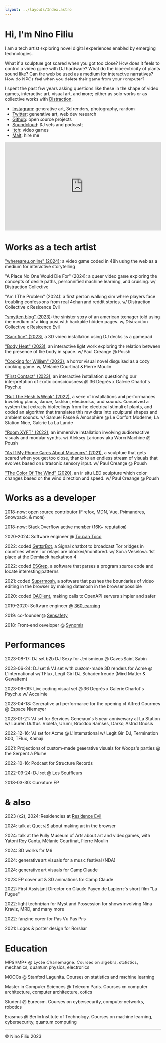 ```yaml
---
layout: ../layouts/Index.astro
---
```


# Hi, I'm Nino Filiu

I am a tech artist exploring novel digital experiences enabled by emerging technologies.

What if a sculpture got scared when you got too close? How does it feels to control a video game with DJ hardware? What do the bioelectricity of plants sound like? Can the web be used as a medium for interactive narratives? How do NPCs feel when you delete their game from your computer?

I spent the past few years asking questions like these in the shape of video games, interactive art, visual art, and more; either as solo works or as collective works with [Distraction](https://distraction.fun/).

- [Instagram](https://www.instagram.com/nino.filiu/): generative art, 3d renders, photography, random
- [Twitter](https://twitter.com/ninofiliu): generative art, web dev research
- [Github](https://github.com/ninofiliu): open source projects
- [Soundcloud](https://soundcloud.com/stanleyfatmax): DJ sets and podcasts
- [Itch](https://ninofiliu.itch.io/): video games
- [Malt](https://www.malt.fr/profile/ninofiliu): hire me

<div style="padding:56.25% 0 0 0;position:relative;">
  <iframe
    src="https://player.vimeo.com/video/945704738?badge=0&amp;autopause=0&amp;player_id=0&amp;app_id=58479"
    frameborder="0"
    allow="autoplay; fullscreen; picture-in-picture; clipboard-write"
    style="position:absolute;top:0;left:0;width:100%;height:100%;"
    title="Showreel 2024"
  ></iframe>
</div>
<script src="https://player.vimeo.com/api/player.js"></script>

# Works as a tech artist

["whereareu.online" (2024)](https://ninofiliu.itch.io/whereareu): a video game coded in 48h using the web as a medium for interactive storytelling

"A Place No One Would Die For" (2024): a queer video game exploring the concepts of desire paths, personnified machine learning, and cruising. w/ Distraction Collective

"Am I The Problem" (2024): a first person walking sim where players face troubling confessions from real 4chan and reddit stories. w/ Distraction Collective x Residence Evil

["smytten.blog" (2023)](https://smytten.blog): the sinister story of an american teenager told using the medium of a blog post with hackable hidden pages. w/ Distraction Collective x Residence Evil

["Sacrifice" (2023)](/sacrifice), a 3D video installation using DJ decks as a gamepad

["Body Heat" (2023)](https://www.instagram.com/p/CygEh-bthL7/), an interactive light work exploring the relation between the presence of the body in space. w/ Paul Creange @ Poush

["Cooking for William" (2023)](https://residence-evil.itch.io/cooking-for-william), a horror visual novel disguised as a cozy cooking game. w/ Melanie Courtinat & Pierre Moulin

["First Contact" (2023)](./first-contact), an interactive installation questioning our interpretation of exotic consciousness @ 36 Degrés x Galerie Charlot's Psych.e

["But The Flesh Is Weak" (2022)](https://www.instagram.com/p/CoKGqvmryLl/?img_index=4), a serie of installations and performances involving plants, dance, fashion, electronics, and sounds. Conceived a system that extracts biofeelings from the electrical stimuli of plants, and coded an algorithm that translates this raw data into sculptural shapes and ambient sounds. w/ Samuel Fasse & Amosphère @ Le Confort Moderne, La Station Nice, Galerie La La Lande

["Room XYFT" (2022)](https://www.instagram.com/p/CZhII8Vswjd/), an immersive installation involving audioreactive visuals and modular synths. w/ Aleksey Larionov aka Worm Machine @ Poush

["As If My Phone Cares About Museums" (2021)](https://www.instagram.com/p/CPtJSRtCvJF/), a sculpture that gets scared when you get too close, thanks to an endless stream of visuals that evolves based on ultrasonic sensory input. w/ Paul Creange @ Poush

["The Color Of The Wind" (2020)](https://poush.fr/en/programmation/the-color-of-the-wind-by-paul-creange/), an in situ LED sculpture which color changes based on the wind direction and speed. w/ Paul Creange @ Poush

# Works as a developer

2018-now: open source contributor (Firefox, MDN, Vue, Poimandres, Snowpack, & more)

2018-now: Stack Overflow active member (16K+ reputation)

2020-2024: Software engineer @ [Toucan Toco](https://www.toucantoco.com/en/)

2022: coded [GettorBot](https://github.com/ninofiliu/gettor-bot), a Signal chatbot to broadcast Tor bridges in countries where Tor relays are blocked/monitored. w/ Sonia Veselova. 1st place at the Demhack hackathon 4

2022: coded [ESGrep](https://github.com/ninofiliu/esgrep), a software that parses a program source code and locate interesting patterns

2021: coded [Supermosh](https://supermosh.github.io/), a software that pushes the boundaries of video editing in the browser by making datamosh in the browser possible

2020: coded [OAClient](https://github.com/ninofiliu/oa-client), making calls to OpenAPI servers simpler and safer

2019-2020: Software engineer @ [360Learning](https://360learning.com/)

2019: co-founder @ [Sensafety](https://sensafety.org/)

2018: Front-end developer @ [Synomia](https://www.synomia.fr/)

# Performances

2023-08-17: DJ set b2b DJ Sexy for Jedismieux @ Caves Saint Sabin

2023-06-24: DJ set & VJ set with custom-made 3D renders for Acme @ L'International w/ TFlux, Legit Girl DJ, Schadenfreude (Mind Matter & Gewaltem)

2023-06-09: Live coding visual set @ 36 Degrés x Galerie Charlot's Psych.e w/ Accalmie

2023-04-18: Generative art performance for the opening of Alfred Courmes @ Espace Niemeyer

2023-01-21: VJ set for Services Generaux's 5 year anniversary at La Station w/ Lauren Duffus, Violeta, Urumi, Broodoo Ramses, Darko, Astrid Gnosis

2022-12-16: VJ set for Acme @ L'International w/ Legit Girl DJ, Termination 800, TFlux, Kamaji

2021: Projections of custom-made generative visuals for Woops's parties @ the Serpent à Plume

2022-10-16: Podcast for Structure Records

2022-09-24: DJ set @ Les Souffleurs

2018-03-30: Curvature EP

# & also

2023 (x2), 2024: Residencies at [Residence Evil](https://residenceevil.ch/)

2024: talk at QueerJS about making art in the browser

2024: talk at the Pully Museum of Arts about art and video games, with Yatoni Roy Cantu, Mélanie Courtinat, Pierre Moulin

2024: 3D works for M6

2024: generative art visuals for a music festival (NDA)

2024: generative art visuals for Camp Claude

2023: EP cover art & 3D animations for Camp Claude

2022: First Assistant Director on Claude Payen de Lapierre's short film "La Fugue"

2022: light technician for Myst and Possession for shows involving Nina Kraviz, MRD, and many more

2022: fanzine cover for Pas Vu Pas Pris

2021: Logos & poster design for Rorshar

# Education

MPSI/MP\* @ Lycée Charlemagne. Courses on algebra, statistics, mechanics, quantum physics, electronics

MOOCs @ Stanford Lagunita. Courses on statistics and machine learning

Master in Computer Sciences @ Telecom Paris. Courses on computer architecture, computer architecture, optics

Student @ Eurecom. Courses on cybersecurity, computer networks, robotics

Erasmus @ Berlin Institute of Technology. Courses on machine learning, cybersecurity, quantum computing

---

&copy; Nino Filiu 2023
